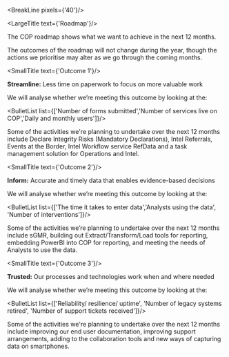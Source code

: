 
<div className="govuk-width-container main-height">

<BreakLine pixels={'40'}/>

<div className="grid-row">

<div className="column-one-quarter">

<SubNavigation navItems={navItems}/>

</div>

<div className="column-five-eighths">

<LargeTitle text={'Roadmap'}/>

The COP roadmap shows what we want to achieve in the next 12 months.

The outcomes of the roadmap will not change during the year, though the actions we prioritise may alter as we go through the coming months.

<SmallTitle text={'Outcome 1'}/>

**Streamline:** Less time on paperwork to focus on more valuable work

We will analyse whether we’re meeting this outcome by looking at the:

<BulletList list={['Number of forms submitted','Number of services live on COP','Daily and monthly users']}/>

Some of the activities we're planning to undertake over the next 12 months include Declare Integrity Risks (Mandatory Declarations), Intel Referrals, Events at the Border, Intel Workflow service RefData and a task management solution for Operations and Intel.

<SmallTitle text={'Outcome 2'}/>

**Inform:** Accurate and timely data that enables evidence-based decisions

We will analyse whether we’re meeting this outcome by looking at the:

<BulletList list={['The time it takes to enter data','Analysts using the data', 'Number of interventions']}/>

Some of the activities we’re planning to undertake over the next 12 months include sGMR, building out Extract/Transform/Load tools for reporting, embedding PowerBI into COP for reporting, and meeting the needs of Analysts to use the data.

<SmallTitle text={'Outcome 3'}/>

**Trusted:** Our processes and technologies work when and where needed

We will analyse whether we’re meeting this outcome by looking at the:

<BulletList list={['Reliability/ resilience/ uptime', 'Number of legacy systems retired', 'Number of support tickets received']}/>

Some of the activities we're planning to undertake over the next 12 months include improving our end user documentation, improving support arrangements, adding to the collaboration tools and new ways of capturing data on smartphones.

</div>
</div>
</div>